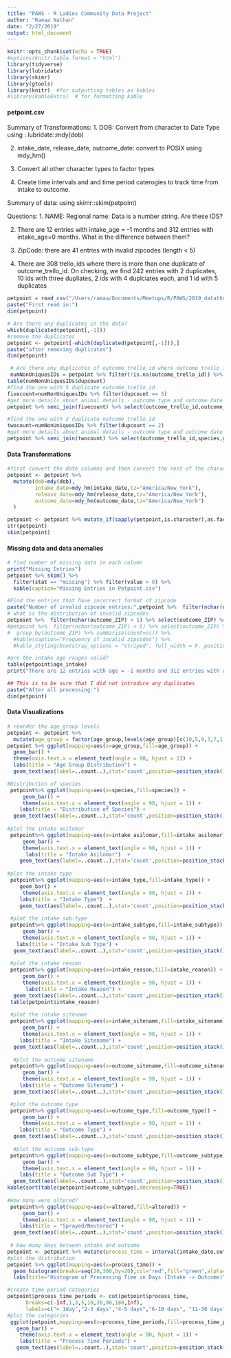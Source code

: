 ```yaml
---
title: "PAWS - R Ladies Community Data Project"
author: "Ramaa Nathan"
date: "2/27/2019"
output: html_document
---
```


```r
knitr::opts_chunk$set(echo = TRUE)
#options(knitr.table.format = "html") 
library(tidyverse)
library(lubridate)
library(skimr)
library(gtools)
library(knitr)  #for outputting tables as kables
#library(kableExtra)  # for formatting kable
```

#### petpoint.csv
Summary of Transformations:
1. DOB: Convert from character to Date Type using : lubridate::mdy(dob) 

2. intake_date, release_date, outcome_date: convert to POSIX using mdy_hm(<date>)

3. Convert all other character types to factor types

4. Create time intervals and and time period caterogies to track time from intake to outcome.

Summary of data: using skimr::skim(petpoint)

Questions:
1. NAME: Regional name: Data is a number string. Are these IDS?

2. There are 12 entries with intake_age = -1 months and 312 entries with intake_age=0 months. What is the difference between them?

3. ZipCode: there are 41 entries with invalid zipcodes (length < 5)

4. There are 308 trello_ids where there is more than one duplicate of outcome_trello_id. On checking, we find 242 entries with 2 duplicates, 10 ids with three dupliates, 2 ids with 4 duplciates each, and 1 id with 5 duplicates


```r
petpoint = read_csv("/Users/ramaa/Documents/Meetups/R/PAWS/2019_datathon/Data/petpoint.csv")
paste("First read in:")
dim(petpoint)

# Are there any duplicates in the data?
which(duplicated(petpoint[,-1]))
#remove the duplicates
petpoint <- petpoint[-which(duplicated(petpoint[,-1])),]
paste("after removing duplicates")
dim(petpoint)

 # Are there any duplicates of outcome_trello_id where outcome_trello_id is  id for matching with cards and actions datasets
 numNonUniquesIDs = petpoint %>% filter(!is.na(outcome_trello_id)) %>% select(outcome_trello_id) %>% group_by(outcome_trello_id) %>% summarise(dupcount=n())
table(numNonUniquesIDs$dupcount)
#find the one with 5 duplicate outcome_trello_id
fivecount=numNonUniquesIDs %>% filter(dupcount == 5)
#get more details about animal details - outcome type and outcome date for this duplicat trello_id
petpoint %>% semi_join(fivecount) %>% select(outcome_trello_id,outcome_type, outcome_date) %>% arrange(outcome_date)

#find the one with 2 duplicate outcome_trello_id
twocount=numNonUniquesIDs %>% filter(dupcount == 2)
#get more details about animal details - outcome type and outcome date for this duplicat trello_id
petpoint %>% semi_join(twocount) %>% select(outcome_trello_id,species,gender,primary_breed,outcome_type, outcome_date) %>% arrange(outcome_trello_id, outcome_date)
```

#### Data Transformations
```r
#first convert the date columns and then convert the rest of the character columns to factors
petpoint <- petpoint %>% 
  mutate(dob=mdy(dob),
         intake_date=mdy_hm(intake_date,tz="America/New_York"),
         release_date=mdy_hm(release_date,tz="America/New_York"),
         outcome_date=mdy_hm(outcome_date,tz="America/New_York")
  )

petpoint <- petpoint %>% mutate_if(sapply(petpoint,is.character),as.factor)
str(petpoint)
skim(petpoint)
```

#### Missing data and data anomalies
```r
# find number of missing data in each column
print("Missing Entries")
petpoint %>% skim() %>% 
  filter(stat == "missing") %>% filter(value > 0) %>% 
  kable(caption="Missing Entries in Petpoint.csv")

#Find the entries that have incorrect format of zipcode
paste("Number of invalid zipcode entries:",petpoint %>%  filter(nchar(outcome_ZIP) < 5) %>% length())
# what is the distribution of invalid zipcodes
petpoint %>%  filter(nchar(outcome_ZIP) < 5) %>% select(outcome_ZIP) %>% table
#petpoint %>%  filter(nchar(outcome_ZIP) < 5) %>% select(outcome_ZIP) %>%
#  group_by(outcome_ZIP) %>% summarise(count=n()) %>%
  #kable(caption="Frequency of invalid zipcodes") %>%
  #kable_styling(bootstrap_options = "striped", full_width = F, position = "left")

#are the intake age ranges valid?
table(petpoint$age_intake)
print("There are 12 entries with age = -1 months and 312 entries with age=0 months")

## This is to be sure that I did not introduce any duplicates
paste("After all processing:")
dim(petpoint)
```

#### Data Visualizations
```r
# reorder the age_group levels
petpoint <- petpoint %>% 
  mutate(age_group = factor(age_group,levels(age_group)[c(10,5,9,3,7,1,4,6,8,2)],ordered=TRUE))
petpoint %>% ggplot(mapping=aes(x=age_group,fill=age_group)) + 
  geom_bar() +
  theme(axis.text.x = element_text(angle = 90, hjust = 1)) +
  labs(title = "Age Group Distribution") +
  geom_text(aes(label=..count..),stat='count',position=position_stack(1.1))

#Distribution of species
 petpoint%>% ggplot(mapping=aes(x=species,fill=species)) + 
     geom_bar() +
     theme(axis.text.x = element_text(angle = 90, hjust = 1)) +
    labs(title = "Distribution of Species") +
  geom_text(aes(label=..count..),stat='count',position=position_stack(1.1))
 
#plot the intake asilomar
 petpoint%>% ggplot(mapping=aes(x=intake_asilomar,fill=intake_asilomar)) + 
     geom_bar() +
     theme(axis.text.x = element_text(angle = 90, hjust = 1)) +
      labs(title = "Intake Asilomar")  +
    geom_text(aes(label=..count..),stat='count',position=position_stack(1.1))
 
#plot the intake type
 petpoint%>% ggplot(mapping=aes(x=intake_type,fill=intake_type)) + 
    geom_bar() +
     theme(axis.text.x = element_text(angle = 90, hjust = 1)) +
    labs(title = "Intake Type")  +
    geom_text(aes(label=..count..),stat='count',position=position_stack(1.1))
 
 #plot the intake sub-type
 petpoint%>% ggplot(mapping=aes(x=intake_subtype,fill=intake_subtype)) + 
     geom_bar() +
     theme(axis.text.x = element_text(angle = 90, hjust = 1)) +
   labs(title = "Intake Sub Type") +
  geom_text(aes(label=..count..),stat='count',position=position_stack(1.1))
 
 #plot the intake reason
 petpoint%>% ggplot(mapping=aes(x=intake_reason,fill=intake_reason)) + 
     geom_bar() +
     theme(axis.text.x = element_text(angle = 90, hjust = 1)) +
      labs(title = "Intake Reason") +
  geom_text(aes(label=..count..),stat='count',position=position_stack(1.1))
 table(petpoint$intake_reason)
 
 #plot the intake sitename
 petpoint%>% ggplot(mapping=aes(x=intake_sitename,fill=intake_sitename)) + 
     geom_bar() +
     theme(axis.text.x = element_text(angle = 90, hjust = 1)) +
    labs(title = "Intake Sitename") +
  geom_text(aes(label=..count..),stat='count',position=position_stack(1.1))
 
  #plot the outcome sitename
 petpoint%>% ggplot(mapping=aes(x=outcome_sitename,fill=outcome_sitename)) + 
     geom_bar() +
     theme(axis.text.x = element_text(angle = 90, hjust = 1)) +
    labs(title = "Outcome Sitename") +
  geom_text(aes(label=..count..),stat='count',position=position_stack(1.1))

 #plot the outcome type
 petpoint%>% ggplot(mapping=aes(x=outcome_type,fill=outcome_type)) + 
     geom_bar() +
     theme(axis.text.x = element_text(angle = 90, hjust = 1)) +
    labs(title = "Outcome Type") +
  geom_text(aes(label=..count..),stat='count',position=position_stack(1.1))
 
  #plot the outcome sub-type
 petpoint%>% ggplot(mapping=aes(x=outcome_subtype,fill=outcome_subtype)) + 
     geom_bar() +
     theme(axis.text.x = element_text(angle = 90, hjust = 1)) +
    labs(title = "Outcome Sub Type") +
  geom_text(aes(label=..count..),stat='count',position=position_stack(1.1))
kable(sort(table(petpoint$outcome_subtype),decreasing=TRUE))
 
#How many were altered?
 petpoint%>% ggplot(mapping=aes(x=altered,fill=altered)) + 
     geom_bar() +
     theme(axis.text.x = element_text(angle = 90, hjust = 1)) +
    labs(title = "Sprayed/Neutered") +
  geom_text(aes(label=..count..),stat='count',position=position_stack(1.1))
 
 # How many days between intake and outcome 
petpoint <- petpoint %>% mutate(process_time = interval(intake_date,outcome_date) / ddays(1))
#plot the distribution
petpoint %>% ggplot(mapping=aes(x=process_time)) +
  geom_histogram(breaks=seq(20,300,by=20),col="red",fill="green",alpha=0.2) +
  labs(title="Histogram of Processing Time in Days (Intake -> Outcome)")

#create time period categories
petpoint$process_time_periods <- cut(petpoint$process_time,
      breaks=c(-Inf,1,3,5,10,30,90,180,Inf),
      labels=c("< 1day","2-3 days","4-5 days","6-10 days", "11-30 days", "31-90 days", "91-180days", ">180 days"))
#plot the categories
 ggplot(petpoint,mapping=aes(x=process_time_periods,fill=process_time_periods)) +
   geom_bar() +
    theme(axis.text.x = element_text(angle = 90, hjust = 1)) +
    labs(title = "Process Time Periods") +
   geom_text(aes(label=..count..),stat='count',position=position_stack(1.1))

 
```



